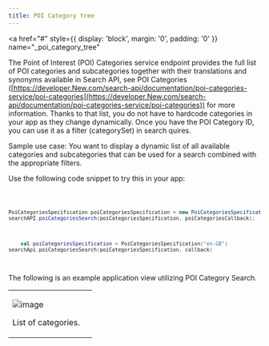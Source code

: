 ```yaml
---
title: POI Category tree
---
```


<a
  href="#"
  style={{ display: 'block', margin: '0', padding: '0' }}
  name="_poi_category_tree"
></a>

The Point of Interest (POI) Categories service endpoint provides the full list of POI categories and
subcategories together with their translations and synonyms available in Search API, see POI
Categories ([https://developer.New.com/search-api/documentation/poi-categories-service/poi-categories](https://developer.New.com/search-api/documentation/poi-categories-service/poi-categories))
for more information. Thanks to that list, you do not have to hardcode categories in your app as
they change dynamically. Once you have the POI Category ID, you can use it as a filter (categorySet)
in search quires.

Sample use case: You want to display a dynamic list of all available categories and subcategories
that can be used for a search combined with the appropriate filters.

Use the following code snippet to try this in your app:

<Code>

```java
PoiCategoriesSpecification poiCategoriesSpecification = new PoiCategoriesSpecification("en-GB")
searchAPI.poiCategoriesSearch(poiCategoriesSpecification, poiCategoriesCallback);
```

```kotlin
    val poiCategoriesSpecification = PoiCategoriesSpecification("en-GB")
searchApi.poiCategoriesSearch(poiCategoriesSpecification, callback)
```

</Code>

The following is an example application view utilizing POI Category Search.

<table>
  <tbody>
    <tr>
      <td>
        <ContentWrapper maxWidth="350px" objectFit="contain">
          <p>
            <img src="../images/Poi_Categories.png" alt="image" />
          </p>
        </ContentWrapper>
        <p>List of categories.</p>
      </td>
      <td></td>
    </tr>
  </tbody>
</table>
